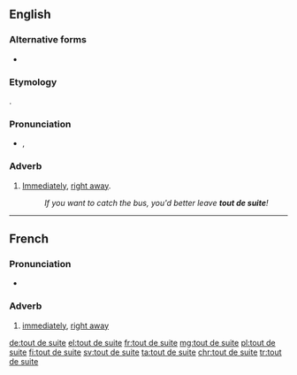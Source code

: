 ==English==

===Alternative forms===
* {{l|en|toot sweet}} {{qualifier|anglicised form}}

===Etymology===
{{bor|en|fr|tout de suite}}.

===Pronunciation===
* {{enPR|to͞ot'swēt'}}, {{IPA|/ˈtuːtˈswiːt/|lang=en}}

===Adverb===
{{en-adv|-}}

# {{lb|en|colloquial}} [[immediately|Immediately]], [[right away]].
#: ''If you want to catch the bus, you'd better leave '''tout de suite'''!''

----

==French==

===Pronunciation===
* {{IPA|/tu də sɥit/|lang=fr}}

===Adverb===
{{fr-adv|head=[[tout]] [[de]] [[suite]]}}

# {{lb|fr|idiomatic}} [[immediately]], [[right away]]

[[de:tout de suite]]
[[el:tout de suite]]
[[fr:tout de suite]]
[[mg:tout de suite]]
[[pl:tout de suite]]
[[fi:tout de suite]]
[[sv:tout de suite]]
[[ta:tout de suite]]
[[chr:tout de suite]]
[[tr:tout de suite]]
